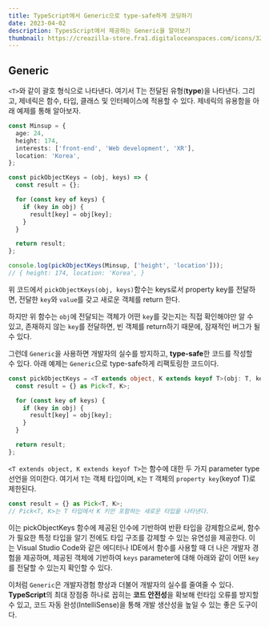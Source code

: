 ```yaml
---
title: TypeScript에서 Generic으로 type-safe하게 코딩하기
date: 2023-04-02
description: TypesScript에서 제공하는 Generic을 알아보기
thumbnail: https://creazilla-store.fra1.digitaloceanspaces.com/icons/3254474/typescript-icon-icon-md.png
---
```


## Generic

`<T>`와 같이 괄호 형식으로 나타낸다. 여기서 T는 전달된 유형(**type**)을 나타낸다.
그리고, 제네릭은 함수, 타입, 클래스 및 인터페이스에 적용할 수 있다.
제네릭의 유용함을 아래 예제를 통해 알아보자.

```typescript
const Minsup = {
  age: 24,
  height: 174,
  interests: ['front-end', 'Web development', 'XR'],
  location: 'Korea',
};

const pickObjectKeys = (obj, keys) => {
  const result = {};

  for (const key of keys) {
    if (key in obj) {
      result[key] = obj[key];
    }
  }

  return result;
};

console.log(pickObjectKeys(Minsup, ['height', 'location']));
// { height: 174, location: 'Korea', }
```

위 코드에서 `pickObjectKeys(obj, keys)`함수는 keys로서 property key를 전달하면, 전달한 `key`와 `value`를 갖고 새로운 객체를 return 한다.

하지만 위 함수는 `obj`에 전달되는 객체가 어떤 `key`를 갖는지는 직접 확인해야만 알 수 있고, 존재하지 않는 `key`를 전달하면, 빈 객체를 return하기 때문에, 잠재적인 버그가 될 수 있다.

그런데 `Generic`을 사용하면 개발자의 실수를 방지하고, **type-safe**한 코드를 작성할 수 있다. 아래 예제는 `Generic`으로 type-safe하게 리팩토링한 코드이다.

```typescript
const pickObjectKeys = <T extends object, K extends keyof T>(obj: T, keys: K[]) => {
  const result = {} as Pick<T, K>;

  for (const key of keys) {
    if (key in obj) {
      result[key] = obj[key];
    }
  }

  return result;
};
```

`<T extends object, K extends keyof T>`는 함수에 대한 두 가지 parameter type 선언을 의미한다.
여기서 `T`는 객체 타입이며, `K`는 `T` 객체의 `property key`(keyof T)로 제한된다.

```typescript
const result = {} as Pick<T, K>;
// Pick<T, K>는 T 타입에서 K 키만 포함하는 새로운 타입을 나타낸다.
```

이는 pickObjectKeys 함수에 제공된 인수에 기반하여 반환 타입을 강제함으로써, 함수가 필요한 특정 타입을 알기 전에도 타입 구조를 강제할 수 있는 유연성을 제공한다.
이는 Visual Studio Code와 같은 에디터나 IDE에서 함수를 사용할 때 더 나은 개발자 경험을 제공하며, 제공된 객체에 기반하여 `keys` parameter에 대해 아래와 같이 어떤 `key`를 전달할 수 있는지 확인할 수 있다.

이처럼 `Generic`은 개발자경험 향상과 더불어 개발자의 실수를 줄여줄 수 있다.
**TypeScript**의 최대 장점중 하나로 꼽히는 **코드 안전성**을 확보해 런타임 오류를 방지할 수 있고, 코드 자동 완성(IntelliSense)을 통해 개발 생산성을 높일 수 있는 좋은 도구이다.
